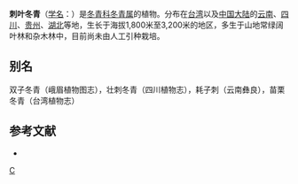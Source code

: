 {{Speciesbox 
| taxon = Ilex bioritsensis
| authority = [[早田文藏|Hayata]]
}}

'''刺叶冬青'''（[[学名|学名]]：{{lang|la|''Ilex bioritsensis''}}）是[[冬青科|冬青科]][[冬青属|冬青属]]的植物。分布在[[台湾|台湾]]以及[[中国大陆|中国大陆]]的[[云南|云南]]、[[四川|四川]]、[[贵州|贵州]]、[[湖北|湖北]]等地，生长于海拔1,800米至3,200米的地区，多生于山地常绿阔叶林和杂木林中，目前尚未由人工引种栽培。

== 别名 ==
双子冬青（峨眉植物图志），壮刺冬青（四川植物志），耗子刺（云南彝良），苗栗冬青（台湾植物志）

== 参考文献 ==
<div class="references-small">
* {{cite web| url =http://www.bioinfo.cn/db05/KmzwSpecies.php?action=view&id=14081| title =刺叶冬青| work =《中国高等植物数据库全库》| publisher =中国科学院微生物研究所| author =昆明植物研究所| accessdate =2009-02-24| deadurl =yes| archiveurl =https://web.archive.org/web/20160305023853/http://www.bioinfo.cn/db05/KmzwSpecies.php?action=view&id=14081| archivedate =2016-03-05}}
</div>

{{Commons|Ilex bioritsensis}}
{{Taxonbar|from=Q10898505}}

[[Category:冬青属|C]]